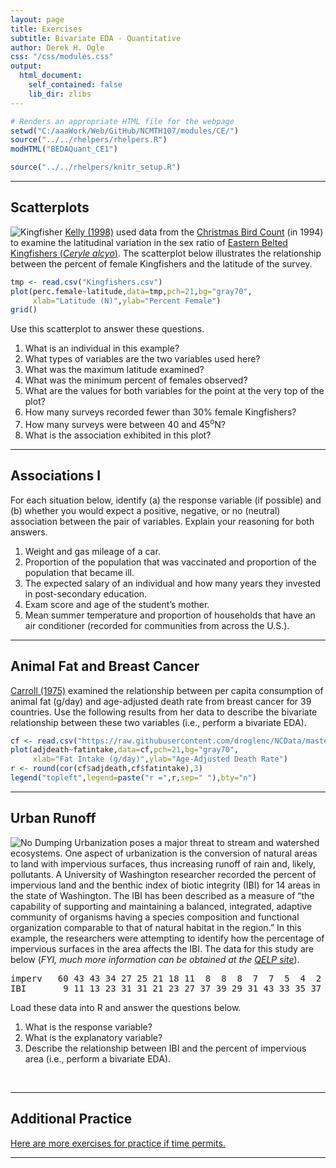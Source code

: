 ```yaml
---
layout: page
title: Exercises
subtitle: Bivariate EDA - Quantitative
author: Derek H. Ogle
css: "/css/modules.css"
output:
  html_document:
    self_contained: false
    lib_dir: zlibs
---
```


```r
# Renders an appropriate HTML file for the webpage
setwd("C:/aaaWork/Web/GitHub/NCMTH107/modules/CE/")
source("../../rhelpers/rhelpers.R")
modHTML("BEDAQuant_CE1")
```

```r
source("../../rhelpers/knitr_setup.R")
```

----

## Scatterplots
<img src="http://derekogle.com/NCMTH107/modules/CE/zimgs/kingfisher.jpg" alt="Kingfisher" class="img-right">
[Kelly (1998)](https://sora.unm.edu/sites/default/files/journals/jfo/v069n03/p0386-p0390.pdf) used data from the [Christmas Bird Count](https://en.wikipedia.org/wiki/Christmas_Bird_Count) (in 1994) to examine the latitudinal variation in the sex ratio of [Eastern Belted Kingfishers (*Ceryle alcyo*)](https://en.wikipedia.org/wiki/Belted_kingfisher).  The scatterplot below illustrates the relationship between the percent of female Kingfishers and the latitude of the survey.

```r
tmp <- read.csv("Kingfishers.csv")
plot(perc.female~latitude,data=tmp,pch=21,bg="gray70",
     xlab="Latitude (N)",ylab="Percent Female")
grid()
```

Use this scatterplot to answer these questions.

1. What is an individual in this example?
1. What types of variables are the two variables used here?
1. What was the maximum latitude examined?
1. What was the minimum percent of females observed?
1. What are the values for both variables for the point at the very top of the plot?
1. How many surveys recorded fewer than 30% female Kingfishers?
1. How many surveys were between 40 and 45<sup>o</sup>N?
1. What is the association exhibited in this plot?

----

## Associations I

For each situation below, identify (a) the response variable (if possible) and (b) whether you would expect a positive, negative, or no (neutral) association between the pair of variables.  Explain your reasoning for both answers.

1. Weight and gas mileage of a car.
1. Proportion of the population that was vaccinated and proportion of the population that became ill.
1. The expected salary of an individual and how many years they invested in post-secondary education.
1. Exam score and age of the student's mother.
1. Mean summer temperature and proportion of households that have an air conditioner (recorded for communities from across the U.S.).

----

## Animal Fat and Breast Cancer

[Carroll (1975)](https://www.ncbi.nlm.nih.gov/pubmed/1104150) examined the relationship between per capita consumption of animal fat (g/day) and age-adjusted death rate from breast cancer for 39 countries. Use the following results from her data to describe the bivariate relationship between these two variables (i.e., perform a bivariate EDA).

```r
cf <- read.csv("https://raw.githubusercontent.com/droglenc/NCData/master/CancerFat.csv")
plot(adjdeath~fatintake,data=cf,pch=21,bg="gray70",
     xlab="Fat Intake (g/day)",ylab="Age-Adjusted Death Rate")
r <- round(cor(cf$adjdeath,cf$fatintake),3)
legend("topleft",legend=paste("r =",r,sep=" "),bty="n")
```

----

## Urban Runoff
<img src="zimgs/no-dumping-drains-to-ocean.jpg" alt="No Dumping" class="img-right">
Urbanization poses a major threat to stream and watershed ecosystems.  One aspect of urbanization is the conversion of natural areas to land with impervious surfaces, thus increasing runoff of rain and, likely, pollutants.  A University of Washington researcher recorded the percent of impervious land and the benthic index of biotic integrity (IBI) for 14 areas in the state of Washington.  The IBI has been described as a measure of "the capability of supporting and maintaining a balanced, integrated, adaptive community of organisms having a species composition and functional organization comparable to that of natural habitat in the region."  In this example, the researchers were attempting to identify how the percentage of impervious surfaces in the area affects the IBI.  The data for this study are below (*FYI, much more information can be obtained at the [QELP site](http://www.seattlecentral.edu/qelp/sets/077/077.html#About)*).

<pre>
imperv   60 43 43 34 27 25 21 18 11  8  8  8  7  7  5  4  2
IBI       9 11 13 23 31 31 21 23 27 37 39 29 31 43 33 35 37
</pre>

Load these data into R and answer the questions below.

1. What is the response variable?
1. What is the explanatory variable?
1. Describe the relationship between IBI and the percent of impervious area (i.e., perform a bivariate EDA).

&nbsp;

----

## Additional Practice

[Here are more exercises for practice if time permits.](BEDAQuant_CE2)

----
